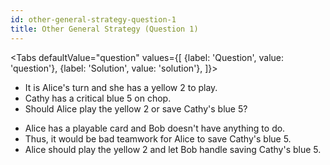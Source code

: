 ```yaml
---
id: other-general-strategy-question-1
title: Other General Strategy (Question 1)
---
```



<BeginnersGuideProgress id="other-general-strategy-question-1" />

<Tabs
  defaultValue="question"
  values={[
    {label: 'Question', value: 'question'},
    {label: 'Solution', value: 'solution'},
  ]}>
<TabItem value="question">

- It is Alice's turn and she has a yellow 2 to play.
- Cathy has a critical blue 5 on chop.
- Should Alice play the yellow 2 or save Cathy's blue 5?

</TabItem>
<TabItem value="solution">

- Alice has a playable card and Bob doesn't have anything to do.
- Thus, it would be bad teamwork for Alice to save Cathy's blue 5.
- Alice should play the yellow 2 and let Bob handle saving Cathy's blue 5.

</TabItem>
</Tabs>

<OtherGeneralStrategyQuestion1 />
